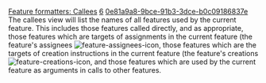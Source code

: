 [[Property:title|Feature formatters: Callees]]
[[Property:weight|6]]
[[Property:uuid|0e81a9a8-9bce-91b3-3dce-b0c09186837e]]
The callees view will list the names of all features used by the current feature. This includes those features called directly, and as appropriate, those features which are targets of assignments in the current feature (the feature's assignees [[Image:feature-assignees-icon]], those features which are the targets of creation instructions in the current feature (the feature's creations [[Image:feature-creations-icon]], and those features which are used by the current feature as arguments in calls to other features.




